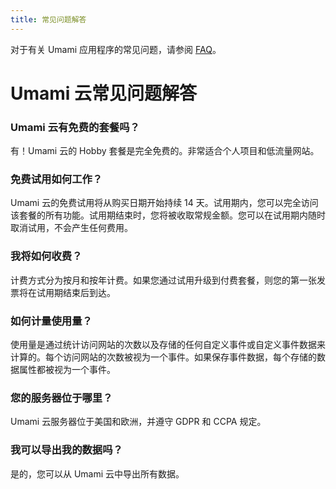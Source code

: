 ```yaml
---
title: 常见问题解答
---
```


对于有关 Umami 应用程序的常见问题，请参阅 [FAQ](/docs/faq)。

# Umami 云常见问题解答

### Umami 云有免费的套餐吗？

有！Umami 云的 Hobby 套餐是完全免费的。非常适合个人项目和低流量网站。

### 免费试用如何工作？

Umami 云的免费试用将从购买日期开始持续 14 天。试用期内，您可以完全访问该套餐的所有功能。试用期结束时，您将被收取常规金额。您可以在试用期内随时取消试用，不会产生任何费用。

### 我将如何收费？

计费方式分为按月和按年计费。如果您通过试用升级到付费套餐，则您的第一张发票将在试用期结束后到达。

### 如何计量使用量？

使用量是通过统计访问网站的次数以及存储的任何自定义事件或自定义事件数据来计算的。每个访问网站的次数被视为一个事件。如果保存事件数据，每个存储的数据属性都被视为一个事件。

### 您的服务器位于哪里？

Umami 云服务器位于美国和欧洲，并遵守 GDPR 和 CCPA 规定。

### 我可以导出我的数据吗？

是的，您可以从 Umami 云中导出所有数据。
